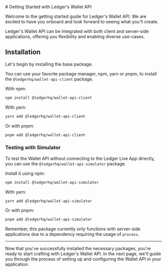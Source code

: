 <div>
  # Getting Started with Ledger's Wallet API

  Welcome to the getting started guide for Ledger's Wallet API. We are excited to have you onboard and look forward to
  seeing what you'll create.

  Ledger's Wallet API can be integrated with both client and server-side applications, offering you flexibility and
  enabling diverse use-cases.

  ## Installation

  Let's begin by installing the base package.

  You can use your favorite package manager, npm, yarn or pnpm, to install the `@ledgerhq/wallet-api-client` package.

  With npm:

  ```bash
  npm install @ledgerhq/wallet-api-client
  ```

  With yarn:

  ```bash
  yarn add @ledgerhq/wallet-api-client
  ```

  Or with pnpm:

  ```bash
  pnpm add @ledgerhq/wallet-api-client
  ```

  ### Testing with Simulator

  To test the Wallet API without connecting to the Ledger Live App directly, you can use the
  `@ledgerhq/wallet-api-simulator` package.

  Install it using npm:

  ```bash
  npm install @ledgerhq/wallet-api-simulator
  ```

  With yarn:

  ```bash
  yarn add @ledgerhq/wallet-api-simulator
  ```

  Or with pnpm:

  ```bash
  pnpm add @ledgerhq/wallet-api-simulator
  ```

  Remember, this package currently only functions with server-side applications due to a dependency requiring the usage
  of `process`.

  ---

  Now that you've successfully installed the necessary packages, you're ready to start crafting with Ledger's Wallet
  API. In the next page, we'll guide you through the process of setting up and configuring the Wallet API in your
  application.
</div>